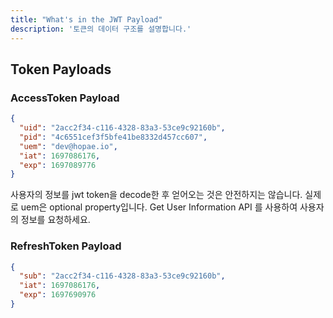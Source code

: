 ```yaml
---
title: "What's in the JWT Payload"
description: '토큰의 데이터 구조를 설명합니다.'
---
```


## Token Payloads

### AccessToken Payload

```json
{
  "uid": "2acc2f34-c116-4328-83a3-53ce9c92160b",
  "pid": "4c6551cef3f5bfe41be8332d457cc607",
  "uem": "dev@hopae.io",
  "iat": 1697086176,
  "exp": 1697089776
}
```

<Warning>
  사용자의 정보를 jwt token을 decode한 후 얻어오는 것은 안전하지는 않습니다.
  실제로 uem은 optional property입니다. Get User Information API 를 사용하여
  사용자의 정보를 요청하세요.
</Warning>

### RefreshToken Payload

```json
{
  "sub": "2acc2f34-c116-4328-83a3-53ce9c92160b",
  "iat": 1697086176,
  "exp": 1697690976
}
```
